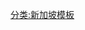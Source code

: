 {{Navbox
| name  = 新加坡国家象征
| title = {{flagicon|Singapore}} {{link-en|新加坡国家象征|National symbols of Singapore}}
| state = {{{state|autocollapse}}}
| listclass = hlist

| list1 =
* [[新加坡国旗|国旗]]
* [[前进吧，新加坡！|国歌]]
* [[新加坡国徽|国徽]]
* [[新加坡國家信約|信约]]
* [[狮子头标志|标志]]
* [[鱼尾狮]]
* [[卓锦万代兰|国花]]
}}<noinclude>
{{collapsible option}}

[[分类:新加坡模板]]
[[分类:新加坡国家象征| ]]
</noinclude>